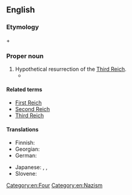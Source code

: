 ==English==
{{wikipedia}}

===Etymology===
{{m|en|fourth}} + {{m|en|Reich}}

===Proper noun===
{{en-proper noun|head=[[fourth|Fourth]] [[Reich]]}}

# Hypothetical resurrection of the [[Third Reich]].
#* {{quote-song
|year=2005
|composer={{w|MC Frontalot}}
|title=Special Delivery
|album=Nerdcore Rising
|url=http://frontalot.com/index.php/?page=lyrics&lyricid=30
|passage=Are you listening, sir? Or did your mind drift / to the next country in your axis, / to all the cool bomb drops you get to call: / delivery fresh from the '''Fourth Reich''' to y’all?
}}

====Related terms====
* [[First Reich]]
* [[Second Reich]]
* [[Third Reich]]

====Translations====
{{trans-top|Hypothetical resurrection of the Third Reich}}
* Finnish: {{t|fi|[[neljäs|Neljäs]] [[valtakunta]]}}
* Georgian: {{t|ka|მეოთხე რაიხი}}
* German: {{t|de|Viertes Reich}}
{{trans-mid}}
* Japanese: {{t|ja|第四帝国|tr=Daiyon teikoku|sc=Jpan}}, {{t|ja|ドイツ第四帝国|tr=Doitsu daiyon teikoku|sc=Jpan}}, {{t|ja|ナチス第四帝国|tr=Nachisu daiyon teikoku|sc=Jpan}}
* Slovene: {{t|sl|Četrti Rajh|m}}
{{trans-bottom}}

[[Category:en:Four]]
[[Category:en:Nazism]]
